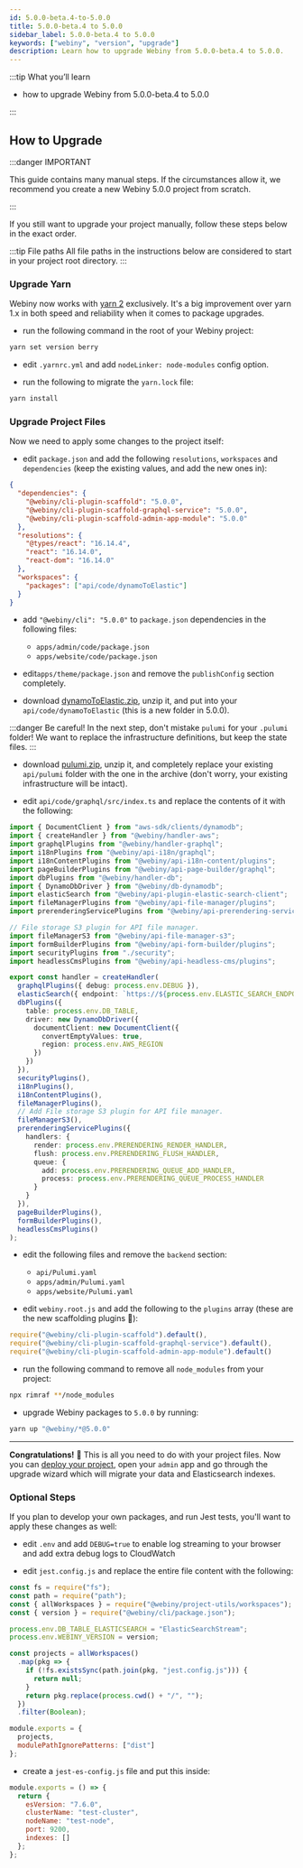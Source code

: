 ```yaml
---
id: 5.0.0-beta.4-to-5.0.0
title: 5.0.0-beta.4 to 5.0.0
sidebar_label: 5.0.0-beta.4 to 5.0.0
keywords: ["webiny", "version", "upgrade"]
description: Learn how to upgrade Webiny from 5.0.0-beta.4 to 5.0.0.
---
```


:::tip What you’ll learn

- how to upgrade Webiny from 5.0.0-beta.4 to 5.0.0

:::

## How to Upgrade

:::danger IMPORTANT

This guide contains many manual steps. If the circumstances allow it, we recommend you create a new Webiny 5.0.0 project from scratch.

:::

If you still want to upgrade your project manually, follow these steps below in the exact order.

:::tip File paths
All file paths in the instructions below are considered to start in your project root directory.
:::

### Upgrade Yarn

Webiny now works with [yarn 2](https://yarnpkg.com/) exclusively. It's a big improvement over yarn 1.x in both speed and reliability when it comes to package upgrades.

- run the following command in the root of your Webiny project:

```bash
yarn set version berry
```

- edit `.yarnrc.yml` and add `nodeLinker: node-modules` config option.

- run the following to migrate the `yarn.lock` file:

```bash
yarn install
```

### Upgrade Project Files

Now we need to apply some changes to the project itself:

- edit `package.json` and add the following `resolutions`, `workspaces` and `dependencies` (keep the existing values, and add the new ones in):

```json
{
  "dependencies": {
    "@webiny/cli-plugin-scaffold": "5.0.0",
    "@webiny/cli-plugin-scaffold-graphql-service": "5.0.0",
    "@webiny/cli-plugin-scaffold-admin-app-module": "5.0.0"
  },
  "resolutions": {
    "@types/react": "16.14.4",
    "react": "16.14.0",
    "react-dom": "16.14.0"
  },
  "workspaces": {
    "packages": ["api/code/dynamoToElastic"]
  }
}
```

- add `"@webiny/cli": "5.0.0"` to `package.json` dependencies in the following files:

  - `apps/admin/code/package.json`
  - `apps/website/code/package.json`

- edit`apps/theme/package.json` and remove the `publishConfig` section completely.

- download [dynamoToElastic.zip](../assets/upgrading-webiny/5.0.0-beta.4-to-5.0.0/dynamoToElastic.zip), unzip it, and put into your `api/code/dynamoToElastic` (this is a new folder in 5.0.0).

:::danger Be careful!
In the next step, don't mistake `pulumi` for your `.pulumi` folder! We want to replace the infrastructure definitions, but keep the state files.
:::

- download [pulumi.zip](../assets/upgrading-webiny/5.0.0-beta.4-to-5.0.0/pulumi.zip), unzip it, and completely replace your existing `api/pulumi` folder with the one in the archive (don't worry, your existing infrastructure will be intact).

- edit `api/code/graphql/src/index.ts` and replace the contents of it with the following:

```typescript
import { DocumentClient } from "aws-sdk/clients/dynamodb";
import { createHandler } from "@webiny/handler-aws";
import graphqlPlugins from "@webiny/handler-graphql";
import i18nPlugins from "@webiny/api-i18n/graphql";
import i18nContentPlugins from "@webiny/api-i18n-content/plugins";
import pageBuilderPlugins from "@webiny/api-page-builder/graphql";
import dbPlugins from "@webiny/handler-db";
import { DynamoDbDriver } from "@webiny/db-dynamodb";
import elasticSearch from "@webiny/api-plugin-elastic-search-client";
import fileManagerPlugins from "@webiny/api-file-manager/plugins";
import prerenderingServicePlugins from "@webiny/api-prerendering-service/client";

// File storage S3 plugin for API file manager.
import fileManagerS3 from "@webiny/api-file-manager-s3";
import formBuilderPlugins from "@webiny/api-form-builder/plugins";
import securityPlugins from "./security";
import headlessCmsPlugins from "@webiny/api-headless-cms/plugins";

export const handler = createHandler(
  graphqlPlugins({ debug: process.env.DEBUG }),
  elasticSearch({ endpoint: `https://${process.env.ELASTIC_SEARCH_ENDPOINT}` }),
  dbPlugins({
    table: process.env.DB_TABLE,
    driver: new DynamoDbDriver({
      documentClient: new DocumentClient({
        convertEmptyValues: true,
        region: process.env.AWS_REGION
      })
    })
  }),
  securityPlugins(),
  i18nPlugins(),
  i18nContentPlugins(),
  fileManagerPlugins(),
  // Add File storage S3 plugin for API file manager.
  fileManagerS3(),
  prerenderingServicePlugins({
    handlers: {
      render: process.env.PRERENDERING_RENDER_HANDLER,
      flush: process.env.PRERENDERING_FLUSH_HANDLER,
      queue: {
        add: process.env.PRERENDERING_QUEUE_ADD_HANDLER,
        process: process.env.PRERENDERING_QUEUE_PROCESS_HANDLER
      }
    }
  }),
  pageBuilderPlugins(),
  formBuilderPlugins(),
  headlessCmsPlugins()
);
```

- edit the following files and remove the `backend` section:

  - `api/Pulumi.yaml`
  - `apps/admin/Pulumi.yaml`
  - `apps/website/Pulumi.yaml`

- edit `webiny.root.js` and add the following to the `plugins` array (these are the new scaffolding plugins :tada:):

```js
require("@webiny/cli-plugin-scaffold").default(),
require("@webiny/cli-plugin-scaffold-graphql-service").default(),
require("@webiny/cli-plugin-scaffold-admin-app-module").default()
```

- run the following command to remove all `node_modules` from your project:

```bash
npx rimraf **/node_modules
```

- upgrade Webiny packages to `5.0.0` by running:

```bash
yarn up "@webiny/*@5.0.0"
```

---

**Congratulations!** :tada: This is all you need to do with your project files. Now you can [deploy your project](/docs/how-to-guides/deployment/deploy-your-project), open your `admin` app and go through the upgrade wizard which will migrate your data and Elasticsearch indexes.

### Optional Steps

If you plan to develop your own packages, and run Jest tests, you'll want to apply these changes as well:

- edit `.env` and add `DEBUG=true` to enable log streaming to your browser and add extra debug logs to CloudWatch

- edit `jest.config.js` and replace the entire file content with the following:

```js
const fs = require("fs");
const path = require("path");
const { allWorkspaces } = require("@webiny/project-utils/workspaces");
const { version } = require("@webiny/cli/package.json");

process.env.DB_TABLE_ELASTICSEARCH = "ElasticSearchStream";
process.env.WEBINY_VERSION = version;

const projects = allWorkspaces()
  .map(pkg => {
    if (!fs.existsSync(path.join(pkg, "jest.config.js"))) {
      return null;
    }
    return pkg.replace(process.cwd() + "/", "");
  })
  .filter(Boolean);

module.exports = {
  projects,
  modulePathIgnorePatterns: ["dist"]
};
```

- create a `jest-es-config.js` file and put this inside:

```js
module.exports = () => {
  return {
    esVersion: "7.6.0",
    clusterName: "test-cluster",
    nodeName: "test-node",
    port: 9200,
    indexes: []
  };
};
```
